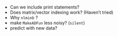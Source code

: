 
* Can we include print statements?
* Does matrix/vector indexing work? (Haven't tried)
* Why `nlminb` ?
* make `MakeADFun` less noisy? (`silent`)
* predict with new data?
